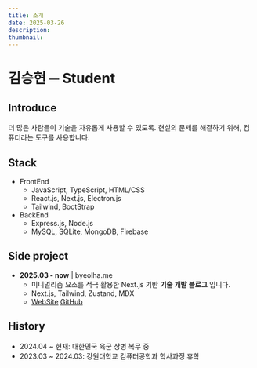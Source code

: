 ```yaml
---
title: 소개
date: 2025-03-26
description:
thumbnail:
---
```


# 김승현 ─ Student

## Introduce

더 많은 사람들이 기술을 자유롭게 사용할 수 있도록.
현실의 문제를 해결하기 위해, 컴퓨터라는 도구를 사용합니다.

## Stack

-   FrontEnd
    -   JavaScript, TypeScript, HTML/CSS
    -   React.js, Next.js, Electron.js
    -   Tailwind, BootStrap
-   BackEnd
    -   Express.js, Node.js
    -   MySQL, SQLite, MongoDB, Firebase

## Side project

-   **2025.03 - now** | byeolha.me
    -   미니멀리즘 요소를 적극 활용한 Next.js 기반 **기술 개발 블로그** 입니다.
    -   Next.js, Tailwind, Zustand, MDX
    -   [WebSite](https://byeolha.me) [GitHub](https://github.com/ZETA-A/byeolha.me)

## History

-   2024.04 ~ 현재: 대한민국 육군 상병 복무 중
-   2023.03 ~ 2024.03: 강원대학교 컴퓨터공학과 학사과정 휴학
